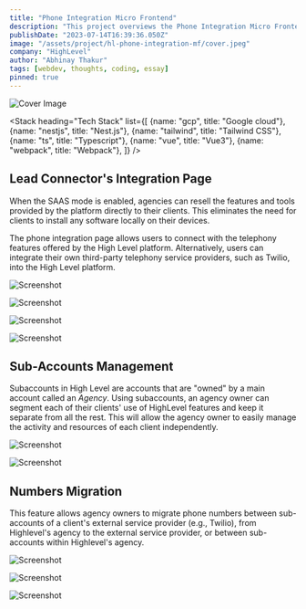 ```yaml
---
title: "Phone Integration Micro Frontend"
description: "This project overviews the Phone Integration Micro Frontend, a self-contained HighLevel web app built on micro frontend architecture, managing telephony integrations and subaccounts management functionality for an Agency."
publishDate: "2023-07-14T16:39:36.050Z"
image: "/assets/project/hl-phone-integration-mf/cover.jpeg"
company: "HighLevel"
author: "Abhinay Thakur"
tags: [webdev, thoughts, coding, essay]
pinned: true
---
```


![Cover Image](/assets/project/hl-phone-integration-mf/cover.jpeg)

<Stack 
  heading="Tech Stack"
  list={[
    {name: "gcp", title: "Google cloud"},
    {name: "nestjs", title: "Nest.js"},
    {name: "tailwind", title: "Tailwind CSS"},
    {name: "ts", title: "Typescript"},
    {name: "vue", title: "Vue3"},
    {name: "webpack", title: "Webpack"},
  ]}
/>

## Lead Connector's Integration Page

When the SAAS mode is enabled, agencies can resell the features and tools provided by the platform directly to their clients. This eliminates the need for clients to install any software locally on their devices.

The phone integration page allows users to connect with the telephony features offered by the High Level platform. Alternatively, users can integrate their own third-party telephony service providers, such as Twilio, into the High Level platform.

<p><img src="/assets/project/hl-phone-integration-mf/ss1.png" alt="Screenshot" class="project-screenshot"/></p>

<p><img src="/assets/project/hl-phone-integration-mf/ss2.png" alt="Screenshot" class="project-screenshot"/></p>

<p><img src="/assets/project/hl-phone-integration-mf/ss3.png" alt="Screenshot" class="project-screenshot"/></p>

<p><img src="/assets/project/hl-phone-integration-mf/ss4.png" alt="Screenshot" class="project-screenshot"/></p>

## Sub-Accounts Management

Subaccounts in High Level are accounts that are "owned" by a main account called an _Agency_. Using subaccounts, an agency owner can segment each of their clients' use of HighLevel features and keep it separate from all the rest. This will allow the agency owner to easily manage the activity and resources of each client independently.

<p><img src="/assets/project/hl-phone-integration-mf/ss5.png" alt="Screenshot" class="project-screenshot"/></p>

<p><img src="/assets/project/hl-phone-integration-mf/ss6.png" alt="Screenshot" class="project-screenshot"/></p>

## Numbers Migration

This feature allows agency owners to migrate phone numbers between sub-accounts of a client's external service provider (e.g., Twilio), from Highlevel's agency to the external service provider, or between sub-accounts within Highlevel's agency.

<p><img src="/assets/project/hl-phone-integration-mf/ss7.png" alt="Screenshot" class="project-screenshot"/></p>

<p><img src="/assets/project/hl-phone-integration-mf/ss8.png" alt="Screenshot" class="project-screenshot"/></p>

<p><img src="/assets/project/hl-phone-integration-mf/ss9.png" alt="Screenshot" class="project-screenshot"/></p>
